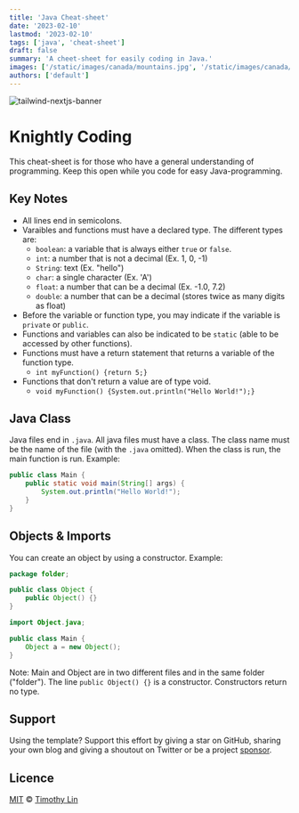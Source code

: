 ```yaml
---
title: 'Java Cheat-sheet'
date: '2023-02-10'
lastmod: '2023-02-10'
tags: ['java', 'cheat-sheet']
draft: false
summary: 'A cheet-sheet for easily coding in Java.'
images: ['/static/images/canada/mountains.jpg', '/static/images/canada/toronto.jpg']
authors: ['default']
---
```


![tailwind-nextjs-banner](/static/images/twitter-card.png)

# Knightly Coding

This cheat-sheet is for those who have a general understanding of programming. Keep this open while you code for easy Java-programming.

## Key Notes

- All lines end in semicolons.
- Varaibles and functions must have a declared type. The different types are:
    - `boolean`: a variable that is always either `true` or `false`.
    - `int`: a number that is not a decimal (Ex. 1, 0, -1)
    - `String`: text (Ex. "hello")
    - `char`: a single character (Ex. 'A')
    - `float`: a number that can be a decimal (Ex. -1.0, 7.2)
    - `double`: a number that can be a decimal (stores twice as many digits as float)
- Before the variable or function type, you may indicate if the variable is `private` or `public`.
- Functions and variables can also be indicated to be `static` (able to be accessed by other functions).
- Functions must have a return statement that returns a variable of the function type.
    - `int myFunction() {return 5;}`
- Functions that don't return a value are of type void.
    - `void myFunction() {System.out.println("Hello World!");}`

## Java Class

Java files end in `.java`. All java files must have a class.
The class name must be the name of the file (with the `.java` omitted).
When the class is run, the main function is run. Example:
```java
public class Main {
    public static void main(String[] args) {
        System.out.println("Hello World!");
    }
}
```

## Objects & Imports

You can create an object by using a constructor. Example:
```java
package folder;

public class Object {
    public Object() {}
}
```
```java
import Object.java;

public class Main {
    Object a = new Object();
}
```

Note: Main and Object are in two different files and in the same folder ("folder").
The line `public Object() {}` is a constructor. Constructors return no type.

## Support

Using the template? Support this effort by giving a star on GitHub, sharing your own blog and giving a shoutout on Twitter or be a project [sponsor](https://github.com/sponsors/timlrx).

## Licence

[MIT](https://github.com/timlrx/tailwind-nextjs-starter-blog/blob/master/LICENSE) © [Timothy Lin](https://www.timrlx.com)
